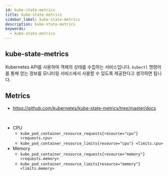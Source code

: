 ```yaml
---
id: kube-state-metrics
title: kube-state-metrics
sidebar_label: kube-state-metrics
description: kube-state-metrics
keywords:
  - kube-state-metrics
---
```


## kube-state-metrics

Kubernetes API를 사용하여 객체의 상태를 수집하는 서비스입니다. `kubectl` 명령어를 통해 얻는 정보를 모니터링 서비스에서 사용할 수 있도록 제공한다고 생각하면 됩니다.

## Metrics

- https://github.com/kubernetes/kube-state-metrics/tree/master/docs

<br />

- CPU
  - `kube_pod_container_resource_requests{resource="cpu"} <requests.cpu>`
  - `kube_pod_container_resource_limits{resource="cpu"} <limits.cpu>`
- Memory
  - `kube_pod_container_resource_requests{resource="memory"} <requests.memory>`
  - `kube_pod_container_resource_limits{resource="memory"} <limits.memory>`
